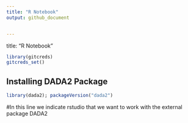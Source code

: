 ```yaml
---
title: "R Notebook"
output: github_document


---
```

title: "R Notebook"
```r
library(gitcreds)
gitcreds_set()
```
## Installing DADA2 Package
```r
library(dada2); packageVersion("dada2")
```
#In this line we indicate rstudio that we want to work with the external package DADA2


